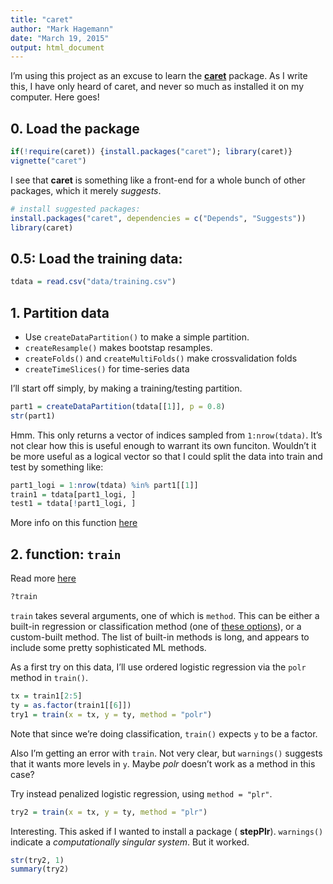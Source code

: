 ```yaml
---
title: "caret"
author: "Mark Hagemann"
date: "March 19, 2015"
output: html_document
---
```


I'm using this project as an excuse to learn the [**caret**](http://topepo.github.io/caret/index.html) package. As I write this, I have only heard of caret, and never so much as installed it on my computer. Here goes!

## 0. Load the package

```r
if(!require(caret)) {install.packages("caret"); library(caret)}
vignette("caret")
```

I see that **caret** is something like a front-end for a whole bunch of other packages, which it merely *suggests*. 

```r
# install suggested packages:
install.packages("caret", dependencies = c("Depends", "Suggests"))
library(caret)
```

## 0.5: Load the training data:

```r
tdata = read.csv("data/training.csv")
```


## 1. Partition data

- Use `createDataPartition()` to make a simple partition.
- `createResample()` makes bootstap resamples.
- `createFolds()` and `createMultiFolds()` make crossvalidation folds
- `createTimeSlices()` for time-series data

I'll start off simply, by making a training/testing partition.

```r
part1 = createDataPartition(tdata[[1]], p = 0.8)
str(part1)
```

Hmm. This only returns a vector of indices sampled from `1:nrow(tdata)`. It's not clear how this is useful enough to warrant its own funciton. Wouldn't it be more useful as a logical vector so that I could split the data into train and test by something like:

```r
part1_logi = 1:nrow(tdata) %in% part1[[1]]
train1 = tdata[part1_logi, ]
test1 = tdata[!part1_logi, ]
```

More info on this function [here](http://topepo.github.io/caret/splitting.html)

## 2. function: `train`

Read more [here](http://caret.r-forge.r-project.org/training.html)

```r
?train
```

`train` takes several arguments, one of which is `method`. This can be either a built-in regression or classification method (one of [these options](http://topepo.github.io/caret/bytag.html)), or a custom-built method. The list of built-in methods is long, and appears to include some pretty sophisticated ML methods.

As a first try on this data, I'll use ordered logistic regression via the `polr` method in  `train()`. 

```r
tx = train1[2:5]
ty = as.factor(train1[[6]])
try1 = train(x = tx, y = ty, method = "polr")
```

Note that since we're doing classification, `train()` expects `y` to be a factor. 

Also I'm getting an error with `train`. Not very clear, but `warnings()` suggests that it wants more levels in `y`. Maybe *polr* doesn't work as a method in this case? 

Try instead penalized logistic regression, using `method = "plr"`. 

```r
try2 = train(x = tx, y = ty, method = "plr")
```

Interesting. This asked if I wanted to install a package ( **stepPlr**). `warnings()` indicate a *computationally singular system*. But it worked. 

```r
str(try2, 1)
summary(try2)
```


